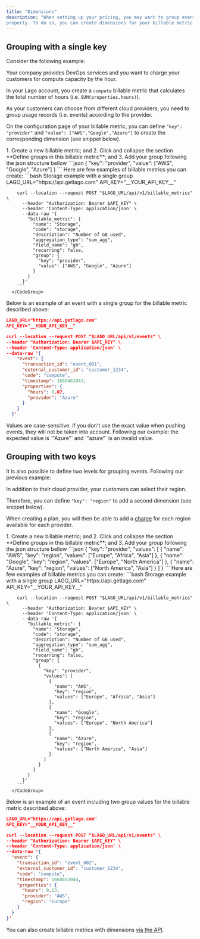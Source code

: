 ```yaml
---
title: "Dimensions"
description: "When setting up your pricing, you may want to group events according to their
property. To do so, you can create dimensions for your billable metric."
---
```


## Grouping with a single key[](#grouping-with-a-single-key "Direct link to heading")


Consider the following example:

<Accordion title="Single group example" defaultOpen="false" >
  Your company provides DevOps services and you want to charge your customers
  for compute capacity by the hour.

  In your Lago account, you create a `compute` billable metric that calculates
  the total number of hours (i.e. `SUM(properties.hours)`).

  As your customers can choose from different cloud providers, you need to group
  usage records (i.e. events) according to the provider.

  On the configuration page of your billable metric, you can define
  `"key": "provider"` and `"value": ["AWS","Google","Azure"]` to create the
  corresponding dimension (see snippet below).
</Accordion>

<Tabs>
  <Tab title="Dashboard">
    1. Create a new billable metric; and
    2. Click and collapse the section **Define groups in this billable metric**; and
    3. Add your group following the json structure bellow
    ```json
    {
      "key": "provider",
      "value": ["AWS", "Google", "Azure"]
    }
    ```
  </Tab>
  <Tab title="API">
      Here are few examples of billable metrics you can create:
      <CodeGroup>
        ```bash Storage example with a single group
        LAGO_URL="https://api.getlago.com"
        API_KEY="__YOUR_API_KEY__"

        curl --location --request POST "$LAGO_URL/api/v1/billable_metrics" \
          --header "Authorization: Bearer $API_KEY" \
          --header 'Content-Type: application/json' \
          --data-raw '{
            "billable_metric": {
              "name": "Storage",
              "code": "storage",
              "description": "Number of GB used",
              "aggregation_type": "sum_agg",
              "field_name": "gb",
              "recurring": false,
              "group": {
                "key": "provider",
                "value": ["AWS", "Google", "Azure"]
              }
            }
          }'
        ```
      </CodeGroup>
  </Tab>
</Tabs>

Below is an example of an event with a single group for the billable metric described above:

```json Event including a group value
LAGO_URL="https://api.getlago.com"
API_KEY="__YOUR_API_KEY__"

curl --location --request POST "$LAGO_URL/api/v1/events" \
--header "Authorization: Bearer $API_KEY" \
--header 'Content-Type: application/json' \
--data-raw '{
    "event": {
      "transaction_id": "event_001",
      "external_customer_id": "customer_1234",
      "code": "compute",
      "timestamp": 1668461043,
      "properties": {
        "hours": 0.07,
        "provider": "Azure"
      }
    }
  }'
```

<Warning>
  Values are case-sensitive. If you don't use the exact value when pushing
  events, they will not be taken into account. Following our example: the
  expected value is `"Azure"` and `"azure"` is an invalid value.
</Warning>

## Grouping with two keys[](#grouping-with-two-keys "Direct link to heading")
<Accordion title="Two groups example" defaultOpen="false">
It is also possible to define two levels for grouping events. Following our
previous example:

In addition to their cloud provider, your customers can select their region.

Therefore, you can define `"key": "region"` to add a second dimension (see
snippet below).

When creating a plan, you will then be able to add a [charge](/guide/plans/charges)
for each region available for each provider.
</Accordion>

<Tabs>
  <Tab title="Dashboard">
    1. Create a new billable metric; and
    2. Click and collapse the section **Define groups in this billable metric**; and
    3. Add your group following the json structure bellow
    ```json
    {
      "key": "provider",
      "values": [
        {
          "name": "AWS",
          "key": "region",
          "values": ["Europe", "Africa", "Asia"]
        },
        {
          "name": "Google",
          "key": "region",
          "values": ["Europe", "North America"]
        },
        {
          "name": "Azure",
          "key": "region",
          "values": ["North America", "Asia"]
        }
      ]
    }
    ```
  </Tab>
  <Tab title="API">
      Here are few examples of billable metrics you can create:
      <CodeGroup>
        ```bash Storage example with a single group
        LAGO_URL="https://api.getlago.com"
        API_KEY="__YOUR_API_KEY__"

        curl --location --request POST "$LAGO_URL/api/v1/billable_metrics" \
          --header "Authorization: Bearer $API_KEY" \
          --header 'Content-Type: application/json' \
          --data-raw '{
            "billable_metric": {
              "name": "Storage",
              "code": "storage",
              "description": "Number of GB used",
              "aggregation_type": "sum_agg",
              "field_name": "gb",
              "recurring": false,
              "group": {
                {
                  "key": "provider",
                  "values": [
                    {
                      "name": "AWS",
                      "key": "region",
                      "values": ["Europe", "Africa", "Asia"]
                    },
                    {
                      "name": "Google",
                      "key": "region",
                      "values": ["Europe", "North America"]
                    },
                    {
                      "name": "Azure",
                      "key": "region",
                      "values": ["North America", "Asia"]
                    }
                  ]
                }
              }
            }
          }'
        ```
      </CodeGroup>
  </Tab>
</Tabs>

Below is an example of an event including two group values for the billable metric described above:

```json Event including two group values
LAGO_URL="https://api.getlago.com"
API_KEY="__YOUR_API_KEY__"

curl --location --request POST "$LAGO_URL/api/v1/events" \
--header "Authorization: Bearer $API_KEY" \
--header 'Content-Type: application/json' \
--data-raw '{
  "event": {
    "transaction_id": "event_002",
    "external_customer_id": "customer_1234",
    "code": "compute",
    "timestamp": 1668461044,
    "properties": {
      "hours": 0.13,
      "provider": "AWS",
      "region": "Europe"
    }
  }
}'
```

You can also create billable metrics with dimensions
[via the API](/api/billable-metrics/create).